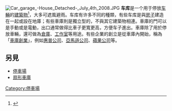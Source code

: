 {{roughtranslation|time=2011-09-29T04:18:48+00:00}}
[[File:Car_garage_-House_Detached-_July_4th_2008.JPG|right]]
'''车库'''是一个用于停放[[车輛|车輛]]的[[建築物|建築物]]<ref>{{Cite web|title=Meaning of garage in English|url=https://dictionary.cambridge.org/us/dictionary/english/garage}}</ref>，大多可遮風避雨。车库有许多不同的種類，有些车库是與[[房子|房子]]建造在一起或設在地庫；有些車庫則是獨立型的，不與其它建築物相連。車庫的門可以是手動或是電動，出口通常做得比車子更寬更高，方便车子進出。車庫除了用於停放車輛，還可做為[[倉庫|倉庫]]、[[工作室|工作室]]等用途。有些企業的創立是從車庫內開始，稱為「[[車庫創業|車庫創業]]」，例如[[惠普公司|惠普公司]]、[[亞馬遜公司|亞馬遜公司]]、[[蘋果公司|蘋果公司]]等。

==另見==
*[[停車場|停車場]]
*[[扇形車庫|扇形車庫]]

{{Authority control}}
{{stub}}

[[Category:停車場|Category:停車場]]